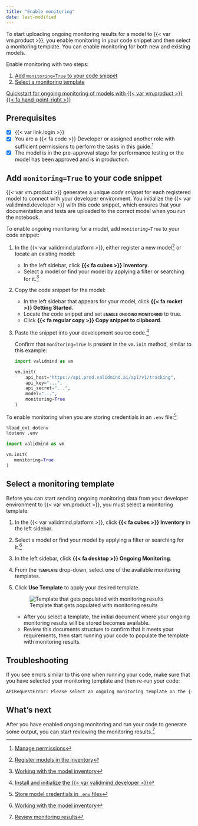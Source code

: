 ```yaml
---
title: "Enable monitoring"
date: last-modified
---
```


To start uploading ongoing monitoring results for a model to {{< var vm.product >}}, you enable monitoring in your code snippet and then select a monitoring template. You can enable monitoring for both new and existing models. 

Enable monitoring with two steps:

1. [Add `monitoring=True` to your code snippet](#add-monitoringtrue-to-your-code-snippet)
2. [Select a monitoring template](#select-a-monitoring-template)

::: {.callout title="To try out monitoring, check out the code sample for ongoing monitoring of models."}
[Quickstart for ongoing monitoring of models with {{< var vm.product >}} {{< fa hand-point-right >}}](/notebooks/code_samples/ongoing_monitoring/quickstart_customer_churn_ongoing_monitoring.ipynb)
:::

::: {.attn}

## Prerequisites

- [x] {{< var link.login >}}
- [x] You are a [{{< fa code >}} Developer]{.bubble} or assigned another role with sufficient permissions to perform the tasks in this guide.[^1]
- [x] The model is in the pre-approval stage for performance testing or the model has been approved and is in production.

:::

## Add `monitoring=True` to your code snippet 

{{< var vm.product >}} generates a unique _code snippet_ for each registered model to connect with your developer environment. You initialize the {{< var validmind.developer >}} with this code snippet, which ensures that your documentation and tests are uploaded to the correct model when you run the notebook. 

To enable ongoing monitoring for a model, add `monitoring=True` to your code snippet: 

1. In the {{< var validmind.platform >}}, either register a new model[^2] or locate an existing model:

   - In the left sidebar, click **{{< fa cubes >}} Inventory**.
   - Select a model or find your model by applying a filter or searching for it.[^3]

2. Copy the code snippet for the model: 

   - In the left sidebar that appears for your model, click **{{< fa rocket >}} Getting Started**.
   - Locate the code snippet and set **[enable ongoing monitoring]{.smallcaps}** to true.
   - Click **{{< fa regular copy >}} Copy snippet to clipboard**. 

3. Paste the snippet into your development source code.[^4]

   Confirm that `monitoring=True` is present in the `vm.init` method, similar to this example:
   
   ```python
   import validmind as vm
   
   vm.init(
       api_host="https://api.prod.validmind.ai/api/v1/tracking",
       api_key="...",
       api_secret="...",
       model="...",
       monitoring=True
   )
   ```

::: {.column-margin}
To enable monitoring when you are storing credentials in an `.env` file:^[[Store model credentials in `.env` files](/developer/model-documentation/store-credentials-in-env-file.qmd)]

```python
%load_ext dotenv
%dotenv .env

import validmind as vm

vm.init(
   monitoring=True
)
```

:::

## Select a monitoring template

Before you can start sending ongoing monitoring data from your developer environment to {{< var vm.product >}}, you must select a monitoring template:

1. In the {{< var validmind.platform >}}, click **{{< fa cubes >}} Inventory** in the left sidebar.

2. Select a model or find your model by applying a filter or searching for it.[^5]

3. In the left sidebar, click **{{< fa desktop >}} Ongoing Monitoring**.

4. From the **[template]{.smallcaps}** drop-down, select one of the available monitoring templates. 

5. Click **Use Template** to apply your desired template.

   ![Template that gets populated with monitoring results](ongoing-monitoring-template.png){fig-alt="An image showing the template that gets populated with monitoring results" .screenshot}

   - After you select a template, the initial document where your ongoing monitoring results will be stored becomes available. 
   - Review this documents structure to confirm that it meets your requirements, then start running your code to populate the template with monitoring results. 


## Troubleshooting

If you see errors similar to this one when running your code, make sure that you have selected your monitoring template and then re-run your code: 

```bash
APIRequestError: Please select an ongoing monitoring template on the {{< var validmind.platform >}} first
```


## What's next

After you have enabled ongoing monitoring and run your code to generate some output, you can start reviewing the monitoring results.[^6]


<!-- FOOTNOTES -->

[^1]: [Manage permissions](/guide/configuration/manage-permissions.qmd)

[^2]: [Register models in the inventory](/guide/model-inventory/register-models-in-inventory.qmd)

[^3]: [Working with the model inventory](/guide/model-inventory/working-with-model-inventory.qmd#search-filter-and-sort-models)

[^4]: [Install and initialize the {{< var validmind.developer >}}](/developer/model-documentation/install-and-initialize-validmind-library.qmd)

[^5]: [Working with the model inventory](/guide/model-inventory/working-with-model-inventory.qmd#search-filter-and-sort-models)

[^6]: [Review monitoring results](review-monitoring-results.qmd)